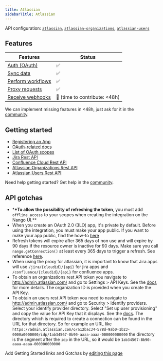 ```yaml
---
title: Atlassian
sidebarTitle: Atlassian
---
```


API configuration: [`atlassian`](https://nango.dev/providers.yaml), [`atlassian-organizations`](https://nango.dev/providers.yaml), [`atlassian-users`](https://nango.dev/providers.yaml)

## Features

| Features | Status |
| - | - |
| [Auth (OAuth)](/integrate/guides/authorize-an-api) | ✅ |
| [Sync data](/integrate/guides/sync-data-from-an-api) | ✅ |
| [Perform workflows](/integrate/guides/perform-workflows-with-an-api) | ✅ |
| [Proxy requests](/integrate/guides/proxy-requests-to-an-api) | ✅ |
| [Receive webhooks](/integrate/guides/receive-webhooks-from-an-api) | 🚫 (time to contribute: &lt;48h) |

<Tip>We can implement missing features in &lt;48h, just ask for it in the [community](https://nango.dev/slack).</Tip>

## Getting started

-   [Registering an App](https://developer.atlassian.com/cloud/confluence/oauth-2-3lo-apps/#enabling-oauth-2-0--3lo-)
-   [OAuth-related docs](https://developer.atlassian.com/cloud/confluence/oauth-2-3lo-apps)
-   [List of OAuth scopes](https://developer.atlassian.com/cloud/jira/platform/scopes-for-oauth-2-3LO-and-forge-apps/#classic-scopes)
-   [Jira Rest API](https://developer.atlassian.com/cloud/jira/software/rest/intro/#introduction)
-   [Confluence Cloud Rest API](https://developer.atlassian.com/cloud/confluence/rest/v1/intro/#using)
-   [Atlassian Organizations Rest API](https://developer.atlassian.com/cloud/admin/organization/rest/intro/#about)
-   [Atlassian Users Rest API](https://developer.atlassian.com/cloud/admin/user-provisioning/rest/intro/#about)

<Tip>Need help getting started? Get help in the [community](https://nango.dev/slack).</Tip>

## API gotchas

-   \***\*To allow the possibility of refreshing the token**, you must add `offline_access` to your scopes when creating the integration on the Nango UI.\*\*
-   When you create an OAuth 2.0 (3LO) app, it's private by default. Before using the integration, you must make your app public. If you want to make your app public, find the how-to [here](https://developer.atlassian.com/cloud/jira/platform/oauth-2-3lo-apps/#distributing-your-oauth-2-0--3lo--apps)
-   Refresh tokens will expire after 365 days of non use and will expire by 90 days if the resource owner is inactive for 90 days. Make sure you call `nango.getConnection()` at least every 365 days to trigger a refresh. See reference [here](https://developer.atlassian.com/cloud/jira/platform/oauth-2-3lo-apps/#how-do-i-get-a-new-access-token--if-my-access-token-expires-or-is-revoked-).
-   When using the proxy for atlassian, it is important to know that Jira apps will use `/jira/{cloudid}/{api}` for jira apps and `/confluence/{cloudid}/{api}` for confluence apps.
-   To obtain an organizations rest API token you navigate to http://admin.atlassian.com/ and go to Settings > API Keys. See the [docs](https://support.atlassian.com/organization-administration/docs/manage-an-organization-with-the-admin-apis/) for more details. The organization ID is provided when you create the API Key.
-   To obtain an users rest API token you need to navigate to http://admin.atlassian.com/ and go to Security > Identify providers. Select your identify provider directory. Select "Set up user provisioning" and copy the value for API Key that it displays. See the [docs](https://support.atlassian.com/provisioning-users/docs/configure-user-provisioning-with-an-identity-provider/). The directory which is required to create a connection can be found in the URL for that directory. So for example an URL like `https://admin.atlassian.com/o/a12bac34-578d-9ab0-1b23-0000a0000000/idp/1ab34567-8b90-aaaa-aaaa-000000000000` the directory is the segment after the `idp` in the URL, so it would be `1ab34567-8b90-aaaa-aaaa-000000000000`

<Note>Add Getting Started links and Gotchas by [editing this page](https://github.com/nangohq/nango/tree/master/docs-v2/integrations/all/atlassian.mdx)</Note>
